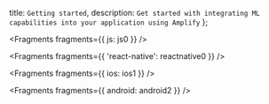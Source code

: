   title: `Getting started`,
  description: `Get started with integrating ML capabilities into your application using Amplify`
};


<Fragments fragments={{ js: js0 }} />


<Fragments fragments={{ 'react-native': reactnative0 }} />


<Fragments fragments={{ ios: ios1 }} />


<Fragments fragments={{ android: android2 }} />
